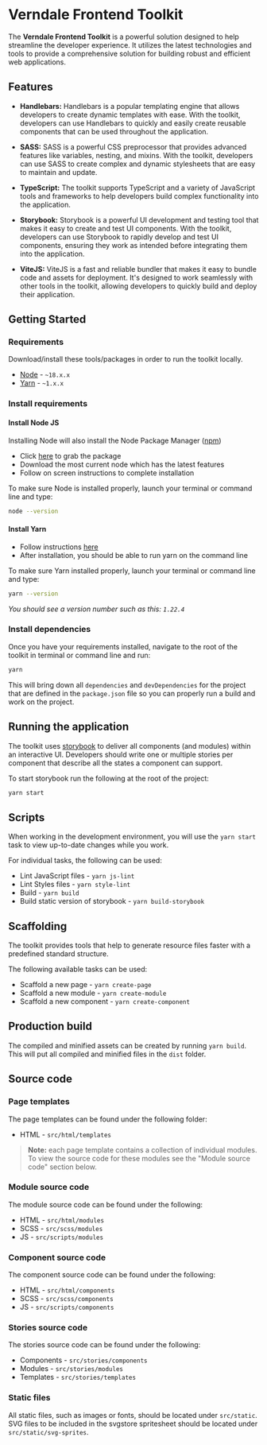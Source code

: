 
<Meta title="Introduction" />

<style>
  {`
    h2 {
      margin-block: 2rem !important;
    }

    h3 {
      margin-block: 1.5rem !important;
    }

    strong {
      font-weight: bold;
    }
  `}
</style>

# Verndale Frontend Toolkit

The **Verndale Frontend Toolkit** is a powerful solution designed to help streamline the
developer experience. It utilizes the latest technologies and tools to provide a comprehensive solution
for building robust and efficient web applications.

## Features

- **Handlebars:** Handlebars is a popular templating engine that allows developers to create dynamic
  templates with ease. With the toolkit, developers can use Handlebars to quickly and easily create reusable
  components that can be used throughout the application.

- **SASS:** SASS is a powerful CSS preprocessor that provides advanced features like variables, nesting,
  and mixins. With the toolkit, developers can use SASS to create complex and dynamic stylesheets that are
  easy to maintain and update.
- **TypeScript:** The toolkit supports TypeScript and a variety of JavaScript tools and frameworks to help developers build
  complex functionality into the application.
- **Storybook:** Storybook is a powerful UI development and testing tool that makes it easy to create and
  test UI components. With the toolkit, developers can use Storybook to rapidly develop and test UI components,
  ensuring they work as intended before integrating them into the application.
- **ViteJS:** ViteJS is a fast and reliable bundler that makes it easy to bundle code and assets for deployment.
  It's designed to work seamlessly with other tools in the toolkit, allowing developers to quickly build and deploy
  their application.

## Getting Started

### Requirements

Download/install these tools/packages in order to run the toolkit locally.

- [Node][node-url] - `~18.x.x`
- [Yarn][yarn-url] - `~1.x.x`

### Install requirements

#### Install Node JS

Installing Node will also install the Node Package Manager ([npm][npm-url])

- Click [here][node-url] to grab the package
- Download the most current node which has the latest features
- Follow on screen instructions to complete installation

To make sure Node is installed properly, launch your terminal or command line and type:

```sh
node --version
```

#### Install Yarn

- Follow instructions [here][yarn-url]
- After installation, you should be able to run yarn on the command line

To make sure Yarn installed properly, launch your terminal or command line and type:

```sh
yarn --version
```

_You should see a version number such as this: `1.22.4`_

### Install dependencies

Once you have your requirements installed, navigate to the root of the toolkit in terminal or command line and run:

```sh
yarn
```

This will bring down all `dependencies` and `devDependencies` for the project that are defined in the `package.json` file so you can properly run a build and work on the project.

## Running the application

The toolkit uses [storybook](https://storybook.js.org/) to deliver all components (and modules) within an interactive UI. Developers should write one or multiple stories per component that describe all the states a component can support.

To start storybook run the following at the root of the project:

```sh
yarn start
```

## Scripts

When working in the development environment, you will use the `yarn start` task to view up-to-date changes while you work.

For individual tasks, the following can be used:

- Lint JavaScript files - `yarn js-lint`
- Lint Styles files - `yarn style-lint`
- Build - `yarn build`
- Build static version of storybook - `yarn build-storybook`

## Scaffolding

The toolkit provides tools that help to generate resource files faster with a predefined standard structure.

The following available tasks can be used:

- Scaffold a new page - `yarn create-page`
- Scaffold a new module - `yarn create-module`
- Scaffold a new component - `yarn create-component`

## Production build

The compiled and minified assets can be created by running `yarn build`. This will put all compiled and minified
files in the `dist` folder.

## Source code

### Page templates

The page templates can be found under the following folder:

- HTML - `src/html/templates`

> **Note:** each page template contains a collection of individual modules.
> To view the source code for these modules see the "Module source code" section below.

### Module source code

The module source code can be found under the following:

- HTML - `src/html/modules`
- SCSS - `src/scss/modules`
- JS - `src/scripts/modules`

### Component source code

The component source code can be found under the following:

- HTML - `src/html/components`
- SCSS - `src/scss/components`
- JS - `src/scripts/components`

### Stories source code

The stories source code can be found under the following:

- Components - `src/stories/components`
- Modules - `src/stories/modules`
- Templates - `src/stories/templates`

[node-url]: https://nodejs.org/en/
[yarn-url]: https://classic.yarnpkg.com/en/docs/install/#mac-stable
[npm-url]: https://www.npmjs.com/
[verndale-logo]: src/images/logo-verndale.png?raw=true 'Verndale'
[npm-image]: https://img.shields.io/npm/v/npm.svg

### Static files

All static files, such as images or fonts, should be located under `src/static`. SVG files to be included in the svgstore spritesheet should be located under `src/static/svg-sprites`.
